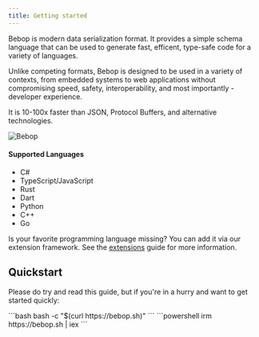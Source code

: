 ```yaml
---
title: Getting started
---
```



Bebop is modern data serialization format. It provides a simple schema language that can be used to generate fast, efficent, type-safe code for a variety of languages.

Unlike competing formats, Bebop is designed to be used in a variety of contexts, from embedded systems to web applications without compromising speed, safety, interoperability, and most importantly - developer experience.

It is 10-100x faster than JSON, Protocol Buffers, and alternative technologies.

![Bebop](https://user-images.githubusercontent.com/1297077/235745675-fc8a18e2-361f-4b7b-b9c9-47155e511b0a.png)

#### Supported Languages

- C#
- TypeScript/JavaScript
- Rust
- Dart
- Python
- C++
- Go

Is your favorite programming language missing? You can add it via our extension framework. See the [extensions](/guide/extensions/) guide for more information.

## Quickstart

Please do try and read this guide, but if you're in a hurry and want to get
started quickly:

<Tabs>
  <TabItem label="bash/zsh">
  ```bash
  bash -c "$(curl https://bebop.sh)"
  ```
  </TabItem>

  <TabItem label="powershell">
  ```powershell
  irm https://bebop.sh | iex
  ```
  </TabItem>

</Tabs>

<LinkCard
  title="Installation"
  description="Install and setup Bebop"
  href="/guide/installation/"
/>
